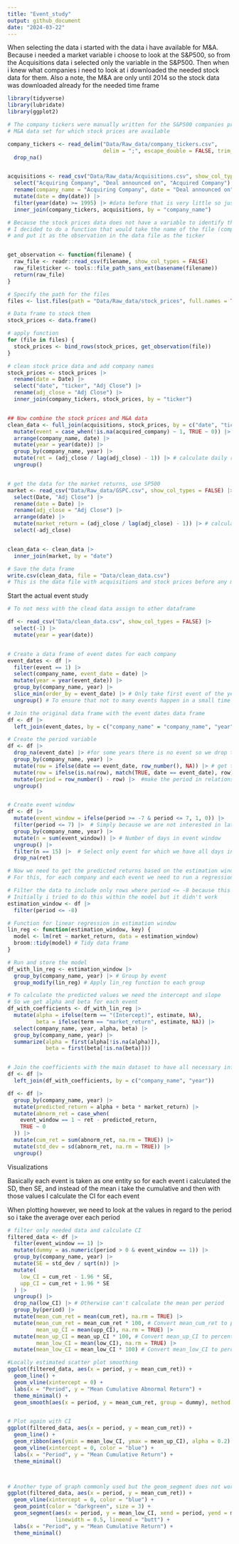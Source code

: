 ```yaml
---
title: "Event_study"
output: github_document
date: "2024-03-22"
---
```


When selecting the data i started with the data i have available for M&A.
Because i needed a market variable i choose to look at the S&P500, so from the
Acquisitions data i selected only the variable in the S&P500.
Then when i knew what companies i need to look at i downloaded the needed stock data for them.
Also a note, the M&A are only until 2014 so the stock data was downloaded already
for the needed time frame

```r
library(tidyverse)
library(lubridate)
library(ggplot2)
```


```r

# The company tickers were manually written for the S&P500 companies present in the
# M&A data set for which stock prices are available

company_tickers <- read_delim("Data/Raw_data/company_tickers.csv", 
                              delim = ";", escape_double = FALSE, trim_ws = TRUE,show_col_types = FALSE) |> 
  drop_na()


acquisitions <- read_csv("Data/Raw_data/Acquisitions.csv", show_col_types = FALSE) |> 
  select("Acquiring Company", "Deal announced on", "Acquired Company") |>
  rename(company_name = "Acquiring Company", date = "Deal announced on", acquired_company = "Acquired Company") |>
  mutate(date = dmy(date)) |>
  filter(year(date) >= 1995) |> #data before that is very little so just filtered it out
  inner_join(company_tickers, acquisitions, by = "company_name") 

```


```r

# Because the stock prices data does not have a variable to identify the company by
# I decided to do a function that would take the name of the file (company ticker)
# and put it as the observation in the data file as the ticker


get_observation <- function(filename) {
  raw_file <- readr::read_csv(filename, show_col_types = FALSE)
  raw_file$ticker <- tools::file_path_sans_ext(basename(filename))
  return(raw_file)
}

# Specify the path for the files
files <- list.files(path = "Data/Raw_data/stock_prices", full.names = TRUE)

# Data frame to stock them
stock_prices <- data.frame()

# apply function
for (file in files) {
  stock_prices <- bind_rows(stock_prices, get_observation(file))
}

```


```r


# clean stock price data and add company names
stock_prices <- stock_prices |>
  rename(date = Date) |>
  select("date", "ticker", "Adj Close") |>
  rename(adj_close = "Adj Close") |>
  inner_join(company_tickers, stock_prices, by = "ticker") 


## Now combine the stock prices and M&A data
clean_data <- full_join(acquisitions, stock_prices, by = c("date", "ticker", "company_name")) |>
  mutate(event = case_when(!is.na(acquired_company) ~ 1, TRUE ~ 0)) |> # creates dummy, if there was an acquisition = 1
  arrange(company_name, date) |> 
  mutate(year = year(date)) |> 
  group_by(company_name, year) |>
  mutate(ret = (adj_close / lag(adj_close) - 1)) |> # calculate daily returns, percentage change in the stock's price
  ungroup()


# get the data for the market returns, use SP500
market <- read_csv("Data/Raw_data/GSPC.csv", show_col_types = FALSE) |>
  select(Date, "Adj Close") |>
  rename(date = Date) |>
  rename(adj_close = "Adj Close") |>
  arrange(date) |> 
  mutate(market_return = (adj_close / lag(adj_close) - 1)) |> # calculate daily returns, percentage change in the stock's price
  select(-adj_close)


clean_data <- clean_data |>
  inner_join(market, by = "date")

# Save the data frame
write.csv(clean_data, file = "Data/clean_data.csv")
# This is the data file with acquisitions and stock prices before any manipulations


```


######################### Start the actual event study ######################### 


```r


# To not mess with the clead data assign to other dataframe

df <- read_csv("Data/clean_data.csv", show_col_types = FALSE) |>
  select(-1) |> 
  mutate(year = year(date)) 


# Create a data frame of event dates for each company
event_dates <- df |>
  filter(event == 1) |>
  select(company_name, event_date = date) |>
  mutate(year = year(event_date)) |>
  group_by(company_name, year) |>
  slice_min(order_by = event_date) |> # Only take first event of the year, this is
  ungroup() # To ensure that not to many events happen in a small time frame

# Join the original data frame with the event dates data frame
df <- df |>
  left_join(event_dates, by = c("company_name" = "company_name", "year" = "year"))

# Create the period variable
df <- df |>
  drop_na(event_date) |> #for some years there is no event so we drop those observations
  group_by(company_name, year) |>
  mutate(row = ifelse(date == event_date, row_number(), NA)) |> # get the row number of when event happened
  mutate(row = ifelse(is.na(row), match(TRUE, date == event_date), row)) |> # make sure the row is equal to event row for whole year
  mutate(period = row_number() - row) |>  #make the period in relationship to the event day
  ungroup() 


# Create event window
df <- df |>
  mutate(event_window = ifelse(period >= -7 & period <= 7, 1, 0)) |>
  filter(period <= 7) |>  # Simply because we are not interested in later days
  group_by(company_name, year) |> 
  mutate(n = sum(event_window)) |> # Number of days in event window
  ungroup() |> 
  filter(n == 15) |>  # Select only event for which we have all days in event window
  drop_na(ret)

```
```r

# Now we need to get the predicted returns based on the estimation window 
# For this, for each company and each event we need to run a regression of ret on market_return

# Filter the data to include only rows where period <= -8 because this is the estimation window
# Initially i tried to do this within the model but it didn't work
estimation_window <- df |>
  filter(period <= -8)

# Function for linear regression in estimation window
lin_reg <- function(estimation_window, key) {
  model <- lm(ret ~ market_return, data = estimation_window)
  broom::tidy(model) # Tidy data frame
}

# Run and store the model
df_with_lin_reg <- estimation_window |> 
  group_by(company_name, year) |> # Group by event
  group_modify(lin_reg) # Apply lin_reg function to each group

# To calculate the predicted values we need the intercept and slope
# So we get alpha and beta for each event
df_with_coefficients <- df_with_lin_reg |> 
  mutate(alpha = ifelse(term == "(Intercept)", estimate, NA),
         beta = ifelse(term == "market_return", estimate, NA)) |> 
  select(company_name, year, alpha, beta) |> 
  group_by(company_name, year) |> 
  summarize(alpha = first(alpha[!is.na(alpha)]),
            beta = first(beta[!is.na(beta)]))   


# Join the coefficients with the main dataset to have all necessary information in one place
df <- df |> 
  left_join(df_with_coefficients, by = c("company_name", "year"))

```
```r


df <- df |> 
  group_by(company_name, year) |> 
  mutate(predicted_return = alpha + beta * market_return) |> 
  mutate(abnorm_ret = case_when(
    event_window == 1 ~ ret - predicted_return,
    TRUE ~ 0
  )) |> 
  mutate(cum_ret = sum(abnorm_ret, na.rm = TRUE)) |>
  mutate(std_dev = sd(abnorm_ret, na.rm = TRUE)) |> 
  ungroup()


```


################################ Visualizations ################################

 Basically each event is taken as one entity so for each event i calculated the
 SD, then SE, and instead of the mean i take the cumulative and then with those values
 I calculate the CI for each event

 When plotting however, we need to look at the values in regard to the period
 so i take the average over each period

  
```r

# filter only needed data and calculate CI
filtered_data <- df |>
  filter(event_window == 1) |>
  mutate(dummy = as.numeric(period > 0 & event_window == 1)) |>
  group_by(company_name, year) |> 
  mutate(SE = std_dev / sqrt(n)) |>
  mutate(
    low_CI = cum_ret - 1.96 * SE,
    upp_CI = cum_ret + 1.96 * SE
  ) |> 
  ungroup() |> 
  drop_na(low_CI) |> # Otherwise can't calculate the mean per period
  group_by(period) |>
  mutate(mean_cum_ret = mean(cum_ret), na.rm = TRUE) |>
  mutate(mean_cum_ret = mean_cum_ret * 100, # Convert mean_cum_ret to percentage
         mean_up_CI = mean(upp_CI), na.rm = TRUE) |> 
  mutate(mean_up_CI = mean_up_CI * 100, # Convert mean_up_CI to percentage
         mean_low_CI = mean(low_CI), na.rm = TRUE) |> 
  mutate(mean_low_CI = mean_low_CI * 100) # Convert mean_low_CI to percentage
```


```r

#Locally estimated scatter plot smoothing
ggplot(filtered_data, aes(x = period, y = mean_cum_ret)) +
  geom_line() +
  geom_vline(xintercept = 0) +
  labs(x = "Period", y = "Mean Cumulative Abnormal Return") +
  theme_minimal() +
  geom_smooth(aes(x = period, y = mean_cum_ret, group = dummy), method = "loess", formula = y ~ x)



```


```r


# Plot again with CI
ggplot(filtered_data, aes(x = period, y = mean_cum_ret)) +
  geom_line() +
  geom_ribbon(aes(ymin = mean_low_CI, ymax = mean_up_CI), alpha = 0.2) +
  geom_vline(xintercept = 0, color = "blue") +
  labs(x = "Period", y = "Mean Cumulative Return") +
  theme_minimal()




```


```r

# Another type of graph commonly used but the geom_segment does not work as intended. 
ggplot(filtered_data, aes(x = period, y = mean_cum_ret)) +
  geom_vline(xintercept = 0, color = "blue") +
  geom_point(color = "darkgreen", size = 3) + 
  geom_segment(aes(x = period, y = mean_low_CI, xend = period, yend = mean_up_CI), 
               linewidth = 0.5, lineend = "butt") + 
  labs(x = "Period", y = "Mean Cumulative Return") +
  theme_minimal()

```

